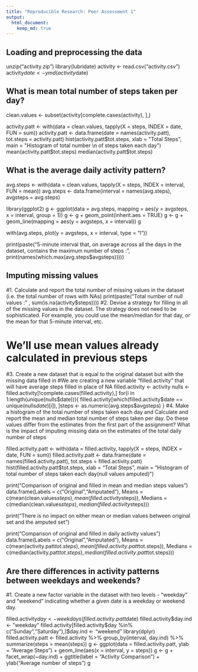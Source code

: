 ```yaml
---
title: "Reproducible Research: Peer Assessment 1"
output: 
  html_document:
    keep_md: true
---
```



## Loading and preprocessing the data
unzip("activity.zip")
library(lubridate)
activity <- read.csv("activity.csv")
activity$date <- ymd(activity$date)


## What is mean total number of steps taken per day?

clean.values <- subset(activity[complete.cases(activity), ],)

activity.patt  <- with(data = clean.values, tapply(X = steps, INDEX = date, FUN = sum))
activity.patt  <- data.frame(date = names(activity.patt), tot.steps = activity.patt)
hist(activity.patt$tot.steps, xlab = "Total Steps", 
            main = "Histogram of total number \n of steps taken each day")
mean(activity.patt$tot.steps)
median(activity.patt$tot.steps)          


## What is the average daily activity pattern?

avg.steps <- with(data = clean.values, tapply(X = steps, INDEX = interval, FUN = mean))
avg.steps  <- data.frame(interval = names(avg.steps), avgsteps = avg.steps)



library(ggplot2)
g <- ggplot(data = avg.steps, mapping = aes(y = avgsteps,  x = interval, group = 1)) 
g <- g + geom_point(inherit.aes = TRUE) 
g <- g  + geom_line(mapping = aes(y = avgsteps,  x = interval))
g

with(avg.steps, plot(y = avgsteps,  x = interval, type = "l"))


print(paste("5-minute interval that, on average across all the days in the dataset, contains the maximum number of steps :", print(names(which.max(avg.steps$avgsteps)))))

## Imputing missing values
#1. Calculate and report the total number of missing values in the dataset (i.e. the total number of rows with NAs) 
print(paste("Total number of null values :" , sum(is.na(activity$steps))))
#2. Devise a strategy for filling in all of the missing values in the dataset. The strategy does not need to be sophisticated. For example, you could use the mean/median for that day, or the mean for that 5-minute interval, etc.

# We'll use mean values already calculated in previous steps

#3. Create a new dataset that is equal to the original dataset but with the missing data filled in
#We are creating a new variable "filled.activity" that will have average steps filled in place of NA
filled.activity <- activity
nulls <- filled.activity[!complete.cases(filled.activity),]
for(i in 1:length(unique(nulls$date))){
  filled.activity[which(filled.activity$date == unique(nulls$date)[i]),]$steps <- as.numeric(avg.steps$avgsteps)
}
#4. Make a histogram of the total number of steps taken each day and Calculate and report the mean and median total number of steps taken per day. Do these values differ from the estimates from the first part of the assignment? What is the impact of imputing missing data on the estimates of the total daily number of steps

filled.activity.patt  <- with(data = filled.activity, tapply(X = steps, INDEX = date, FUN = sum))
filled.activity.patt  <- data.frame(date = names(filled.activity.patt), tot.steps = filled.activity.patt)
hist(filled.activity.patt$tot.steps, xlab = "Total Steps", 
            main = "Histogram of total number \n of steps taken each day(null values amputed)")
            
print("Comparison of original and filled in mean and median steps values")
data.frame(Labels = c("Original","Amputated"), Means = c(mean(clean.values$steps), mean(filled.activity$steps)),
                    Medians =  c(median(clean.values$steps), median(filled.activity$steps)))



print("There is no impact on either mean or median values between original set and the amputed set")


print("Comparison of original and filled in daily activity values")
data.frame(Labels = c("Original","Amputated"), Means = c(mean(activity.patt$tot.steps), mean(filled.activity.patt$tot.steps)),
                    Medians = c(median(activity.patt$tot.steps), median(filled.activity.patt$tot.steps)))


## Are there differences in activity patterns between weekdays and weekends?
#1. Create a new factor variable in the dataset with two levels - "weekday" and "weekend" indicating whether a given date is a weekday or weekend day.

filled.activity$day <- weekdays(filled.activity.patt$date)
filled.activity$day.ind <- "weekday"
filled.activity[filled.activity$day %in% c("Sunday","Saturday"),]$day.ind <- "weekend"
library(dplyr)
filled.activity.patt <- filled.activity %>% group_by(interval, day.ind) %>% summarize(steps = mean(steps))
g <- ggplot(data = filled.activity.patt, ylab = "Average Steps") + geom_line(aes(x = interval, y = steps)) 
g <- g + facet_wrap(~day.ind) + ggtitle(label = "Activity Comparison") + ylab("Average number of steps")
g





